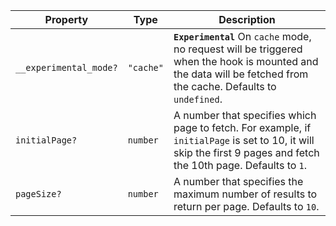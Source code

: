 | Property                                                | Type      | Description                                                                                                                                                       |
| ------------------------------------------------------- | --------- | ----------------------------------------------------------------------------------------------------------------------------------------------------------------- |
| <a id="__experimental_mode"></a> `__experimental_mode?` | `"cache"` | **`Experimental`** On `cache` mode, no request will be triggered when the hook is mounted and the data will be fetched from the cache. Defaults to `undefined`.   |
| <a id="initialpage"></a> `initialPage?`                 | `number`  | A number that specifies which page to fetch. For example, if `initialPage` is set to 10, it will skip the first 9 pages and fetch the 10th page. Defaults to `1`. |
| <a id="pagesize"></a> `pageSize?`                       | `number`  | A number that specifies the maximum number of results to return per page. Defaults to `10`.                                                                       |
